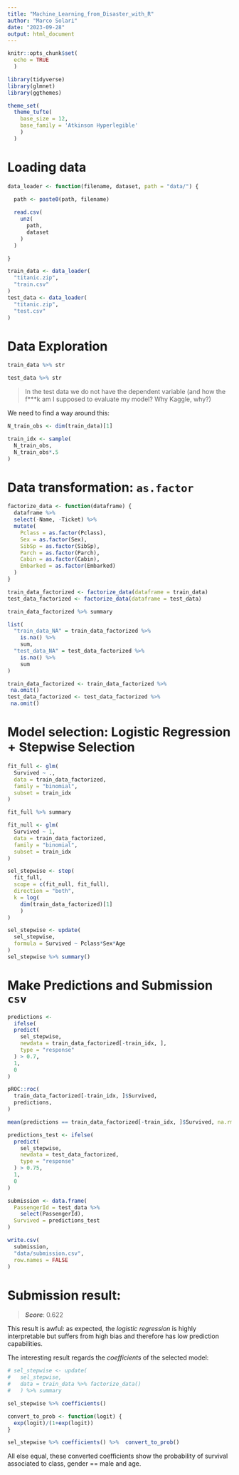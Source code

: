 ```yaml
---
title: "Machine_Learning_from_Disaster_with_R"
author: "Marco Solari"
date: "2023-09-28"
output: html_document
---
```


```r
knitr::opts_chunk$set(
  echo = TRUE
  )

library(tidyverse)
library(glmnet)
library(ggthemes)

theme_set(
  theme_tufte(
    base_size = 12,
    base_family = 'Atkinson Hyperlegible'
    )
  )
```

# Loading data

```r
data_loader <- function(filename, dataset, path = "data/") {
  
  path <- paste0(path, filename)

  read.csv(
    unz(
      path,
      dataset
    )
  ) 

}
```

```r
train_data <- data_loader(
  "titanic.zip",
  "train.csv"
)
test_data <- data_loader(
  "titanic.zip",
  "test.csv"
)
```

# Data Exploration

```r
train_data %>% str
```
```r
test_data %>% str
```

> In the test data we do not have the dependent variable (and how the f***k am I supposed to evaluate my model? Why Kaggle, why?)

We need to find a way around this:

```r
N_train_obs <- dim(train_data)[1]

train_idx <- sample(
  N_train_obs,
  N_train_obs*.5
)
```

# Data transformation: `as.factor`

```r
factorize_data <- function(dataframe) {
  dataframe %>% 
  select(-Name, -Ticket) %>% 
  mutate(
    Pclass = as.factor(Pclass),
    Sex = as.factor(Sex),
    SibSp = as.factor(SibSp),
    Parch = as.factor(Parch),
    Cabin = as.factor(Cabin),
    Embarked = as.factor(Embarked)
  )
}
```

```r
train_data_factorized <- factorize_data(dataframe = train_data) 
test_data_factorized <- factorize_data(dataframe = test_data)
```

```r
train_data_factorized %>% summary
```
```r
list(
  "train_data_NA" = train_data_factorized %>% 
    is.na() %>% 
    sum,
  "test_data_NA" = test_data_factorized %>% 
    is.na() %>% 
    sum
)
```

```r
train_data_factorized <- train_data_factorized %>% 
 na.omit()
test_data_factorized <- test_data_factorized %>% 
 na.omit()
```

# Model selection: Logistic Regression + Stepwise Selection

```r
fit_full <- glm(
  Survived ~ ., 
  data = train_data_factorized, 
  family = "binomial",
  subset = train_idx
)
```

```r
fit_full %>% summary
```

```r
fit_null <- glm(
  Survived ~ 1, 
  data = train_data_factorized, 
  family = "binomial",
  subset = train_idx
)
```

```r
sel_stepwise <- step(
  fit_full,
  scope = c(fit_null, fit_full),
  direction = "both",
  k = log(
    dim(train_data_factorized)[1]
    )
)
```

```r
sel_stepwise <- update(
  sel_stepwise,
  formula = Survived ~ Pclass*Sex*Age
)
sel_stepwise %>% summary()
```

# Make Predictions and Submission `csv`

```r
predictions <- 
  ifelse(
  predict(
    sel_stepwise,
    newdata = train_data_factorized[-train_idx, ],
    type = "response"
  ) > 0.7,
  1,
  0
)
```

```r
pROC::roc(
  train_data_factorized[-train_idx, ]$Survived,
  predictions,
)
```

```r
mean(predictions == train_data_factorized[-train_idx, ]$Survived, na.rm = TRUE )
```

```r
predictions_test <- ifelse(
  predict(
    sel_stepwise,
    newdata = test_data_factorized,
    type = "response"
  ) > 0.75,
  1,
  0
)
```


```r
submission <- data.frame(
  PassengerId = test_data %>%
    select(PassengerId),
  Survived = predictions_test
)
```


```r
write.csv(
  submission,
  "data/submission.csv",
  row.names = FALSE
)
```

# Submission result:

> ___Score___: 0.622

This result is awful: as expected, the _logistic regression_ is highly interpretable but suffers from high bias and therefore has low prediction capabilities.

The interesting result regards the _coefficients_ of the selected model:

```r
# sel_stepwise <- update(
#   sel_stepwise,
#   data = train_data %>% factorize_data()
#   ) %>% summary 
```

```r
sel_stepwise %>% coefficients()
```

```r
convert_to_prob <- function(logit) {
  exp(logit)/(1+exp(logit))
}
```

```r
sel_stepwise %>% coefficients() %>%  convert_to_prob()
```

All else equal, these converted coefficients show the probability of survival associated to class, gender == male and age.